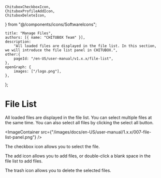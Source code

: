 	ChituboxCheckboxIcon,
	ChituboxProfileAddIcon,
	ChituboxDeleteIcon,
} from "@/components/icons/SoftwareIcons";

	title: "Manage Files",
	authors: [{ name: "CHITUBOX Team" }],
	description:
		"All loaded files are displayed in the file list. In this section, we will introduce the file list panel in CHITUBOX.",
	other:{
		pageId: "/en-US/user-manual/v1.x.x/file-list",
	},
	openGraph: {
		images: ["/logo.png"],
	},
};

# File List

All loaded files are displayed in the file list. You can select multiple files at the same time. You can also select all files by clicking the select all button.

<ImageContainer
	src={"/images/docs/en-US/user-manual/1.x.x/007-file-list-panel.png"}
/>

The checkbox icon <ChituboxCheckboxIcon /> allows you to select the file.

The add icon <ChituboxProfileAddIcon /> allows you to add files, or double-click a blank space in the file list to add files.

The trash icon <ChituboxDeleteIcon /> allows you to delete the selected files.
